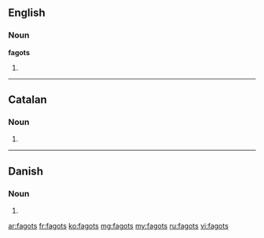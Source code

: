 ==English==

===Noun===
'''fagots'''

# {{plural of|[[fagot]]}}

----

==Catalan==

===Noun===
{{ca-noun-form|m|p}}

# {{ca-plural of|fagot}}

----

==Danish==

===Noun===
{{infl|da|noun form|g=c}}

# {{form of|genitive singular indefinite|fagot|lang=da}}

[[ar:fagots]]
[[fr:fagots]]
[[ko:fagots]]
[[mg:fagots]]
[[my:fagots]]
[[ru:fagots]]
[[vi:fagots]]